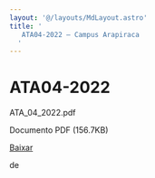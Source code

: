 ```yaml
---
layout: '@/layouts/MdLayout.astro'
title: '
   ATA04-2022 — Campus Arapiraca
  '
---
```




ATA04-2022
==========












 ATA\_04\_2022.pdf
   

 Documento PDF
 (156.7KB)
 

[Baixar](https://arapiraca.ufal.br/graduacao/ciencia-da-computacao/documentos/atas-do-colegiado-e-nde/colegiado/2022/copy3_of_ata_01_2022.pdf/@@download/file/ATA_04_2022.pdf) 



























 de
 

















